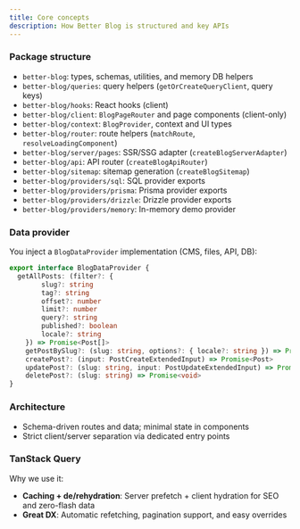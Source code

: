 ```yaml
---
title: Core concepts
description: How Better Blog is structured and key APIs
---
```


### Package structure

- `better-blog`: types, schemas, utilities, and memory DB helpers
- `better-blog/queries`: query helpers (`getOrCreateQueryClient`, query keys)
- `better-blog/hooks`: React hooks (client)
- `better-blog/client`: `BlogPageRouter` and page components (client-only)
- `better-blog/context`: `BlogProvider`, context and UI types
- `better-blog/router`: route helpers (`matchRoute`, `resolveLoadingComponent`)
- `better-blog/server/pages`: SSR/SSG adapter (`createBlogServerAdapter`)
- `better-blog/api`: API router (`createBlogApiRouter`)
- `better-blog/sitemap`: sitemap generation (`createBlogSitemap`)
- `better-blog/providers/sql`: SQL provider exports
- `better-blog/providers/prisma`: Prisma provider exports
- `better-blog/providers/drizzle`: Drizzle provider exports
- `better-blog/providers/memory`: In-memory demo provider

### Data provider

You inject a `BlogDataProvider` implementation (CMS, files, API, DB):

```ts
export interface BlogDataProvider {
  getAllPosts: (filter?: {
        slug?: string
        tag?: string
        offset?: number
        limit?: number
        query?: string
        published?: boolean
        locale?: string
    }) => Promise<Post[]>
    getPostBySlug?: (slug: string, options?: { locale?: string }) => Promise<Post | null>
    createPost?: (input: PostCreateExtendedInput) => Promise<Post>
    updatePost?: (slug: string, input: PostUpdateExtendedInput) => Promise<Post>
    deletePost?: (slug: string) => Promise<void>
}
```

### Architecture

- Schema-driven routes and data; minimal state in components
- Strict client/server separation via dedicated entry points

### TanStack Query

Why we use it:

- **Caching + de/rehydration**: Server prefetch + client hydration for SEO and zero-flash data
- **Great DX**: Automatic refetching, pagination support, and easy overrides

